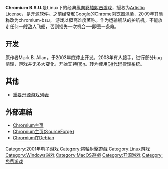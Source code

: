 {{NoteTA
|G1 = IT
}}
{{Infobox VG
| title = Chromium B.S.U.
| image = File:Chromium BSU 2.jpg
| engine = 自制
| released = 2001年
| genre = [[捲軸射擊遊戲|纵向卷轴射击]]
| modes = [[單人遊戲|單人遊戲]]
| platforms = [[跨平台|跨平台]] - 提供[[源代码|源代码]]，不作保证
}}

'''Chromium B.S.U.'''是Linux下的经典[[卷轴射击游戏|纵向卷轴射击游戏]]，授权为[[Artistic_License|Artistic License]]，是开源软件。之前经常和Google的[[Google_Chrome|Chrome]]浏览器混淆，2009年其简称改为chromium-bsu。
游戏以极高难度著称。作为运输舰队的护航机，不能放走任何一艘敌人飞船，否则损失一次机会──即丢一条命。

== 开发 ==

原作者Mark B. Allan，于2003年底停止开发。2008年有人接手，进行部分bug清理，游戏并无多大变化，开始支持[[i18n|i18n]]。转为使用[[Git|Git]][[代码管理系统|代码管理系统]]。

== 其他 ==
{{Portal box|电子游戏|自由软件}}

* [[重要开源游戏列表|重要开源游戏列表]]

== 外部連結 ==

* [https://web.archive.org/web/20090116065342/http://www.reptilelabour.com/software/chromium/ Chromium主页]
* [http://sourceforge.net/projects/chromium-bsu/ Chromium主页(SourceForge)]{{Wayback|url=http://sourceforge.net/projects/chromium-bsu/ |date=20090415074215 }}
* [http://packages.debian.org/search?keywords=chromium Chromium在Debian]{{Wayback|url=http://packages.debian.org/search?keywords=chromium |date=20090107233815 }}

[[Category:2001年电子游戏|Category:2001年电子游戏]]
[[Category:捲軸射擊遊戲|Category:捲軸射擊遊戲]]
[[Category:Linux游戏|Category:Linux游戏]]
[[Category:Windows游戏|Category:Windows游戏]]
[[Category:MacOS遊戲|Category:MacOS遊戲]]
[[Category:开源游戏|Category:开源游戏]]
[[Category:免费游戏|Category:免费游戏]]